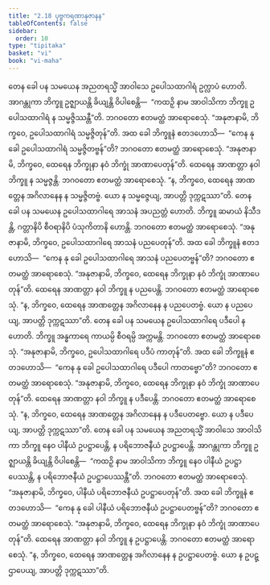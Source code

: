 ```yaml
---
title: "2.18 ပုဗ္ဗကရဏာနုဇာနန"
tableOfContents: false
sidebar:
  order: 10
type: "tipitaka"
basket: "vi"
book: "vi-maha"
---
```



<DynamicBreadcrumb />

<Division number="159" book="vi-maha">

<Paragraph number="661" book="vi-maha">
တေန ခေါ ပန သမယေန အညတရသ္မိံ အာဝါသေ ဥပေါသထာဂါရံ ဥက္လာပံ ဟောတိ. အာဂန္တုကာ ဘိက္ခူ ဥဇ္ဈာယန္တိ ခိယျန္တိ ဝိပါစေန္တိ—  “ကထဉှိ နာမ အာဝါသိကာ ဘိက္ခူ ဥပေါသထာဂါရံ န သမ္မဇ္ဇိဿန္တီ”တိ. ဘဂဝတော ဧတမတ္ထံ အာရောစေသုံ. “အနုဇာနာမိ, ဘိက္ခဝေ, ဥပေါသထာဂါရံ သမ္မဇ္ဇိတုန်”တိ.
</Paragraph>

<Paragraph number="662" book="vi-maha">
အထ ခေါ ဘိက္ခူနံ ဧတဒဟောသိ—  “ကေန နု ခေါ ဥပေါသထာဂါရံ သမ္မဇ္ဇိတဗ္ဗန်”တိ? ဘဂဝတော ဧတမတ္ထံ အာရောစေသုံ. “အနုဇာနာမိ, ဘိက္ခဝေ, ထေရေန ဘိက္ခုနာ နဝံ ဘိက္ခုံ အာဏာပေတုန်”တိ.
</Paragraph>

<Paragraph number="663" book="vi-maha">
ထေရေန အာဏတ္တာ နဝါ ဘိက္ခူ န သမ္မဇ္ဇန္တိ. ဘဂဝတော ဧတမတ္ထံ အာရောစေသုံ. “န, ဘိက္ခဝေ, ထေရေန အာဏတ္တေန အဂိလာနေန န သမ္မဇ္ဇိတဗ္ဗံ. ယော န သမ္မဇ္ဇေယျ, အာပတ္တိ ဒုက္ကဋဿာ”တိ.
</Paragraph>

</Division>
<Division number="160" book="vi-maha">

<Paragraph number="664" book="vi-maha">
တေန ခေါ ပန သမယေန ဥပေါသထာဂါရေ အာသနံ အပညတ္တံ ဟောတိ. ဘိက္ခူ ဆမာယံ နိသီဒန္တိ, ဂတ္တာနိပိ စီဝရာနိပိ ပံသုကိတာနိ ဟောန္တိ. ဘဂဝတော ဧတမတ္ထံ အာရောစေသုံ. “အနုဇာနာမိ, ဘိက္ခဝေ, ဥပေါသထာဂါရေ အာသနံ ပညပေတုန်”တိ.
</Paragraph>

<Paragraph number="665" book="vi-maha">
အထ ခေါ ဘိက္ခူနံ ဧတဒဟောသိ—  “ကေန နု ခေါ ဥပေါသထာဂါရေ အာသနံ ပညပေတဗ္ဗန်”တိ? ဘဂဝတော ဧတမတ္ထံ အာရောစေသုံ. “အနုဇာနာမိ, ဘိက္ခဝေ, ထေရေန ဘိက္ခုနာ နဝံ ဘိက္ခုံ အာဏာပေတုန်”တိ.
</Paragraph>

<Paragraph number="666" book="vi-maha">
ထေရေန အာဏတ္တာ နဝါ ဘိက္ခူ န ပညပေန္တိ. ဘဂဝတော ဧတမတ္ထံ အာရောစေသုံ. “န, ဘိက္ခဝေ, ထေရေန အာဏတ္တေန အဂိလာနေန န ပညပေတဗ္ဗံ. ယော န ပညပေယျ, အာပတ္တိ ဒုက္ကဋဿာ”တိ.
</Paragraph>

</Division>
<Division number="161" book="vi-maha">

<Paragraph number="667" book="vi-maha">
တေန ခေါ ပန သမယေန ဥပေါသထာဂါရေ ပဒီပေါ န ဟောတိ. ဘိက္ခူ အန္ဓကာရေ ကာယမ္ပိ စီဝရမ္ပိ အက္ကမန္တိ. ဘဂဝတော ဧတမတ္ထံ အာရောစေသုံ. “အနုဇာနာမိ, ဘိက္ခဝေ, ဥပေါသထာဂါရေ ပဒီပံ ကာတုန်”တိ.
</Paragraph>

<Paragraph number="668" book="vi-maha">
အထ ခေါ ဘိက္ခူနံ ဧတဒဟောသိ—  “ကေန နု ခေါ ဥပေါသထာဂါရေ ပဒီပေါ ကာတဗ္ဗော”တိ? ဘဂဝတော ဧတမတ္ထံ အာရောစေသုံ. “အနုဇာနာမိ, ဘိက္ခဝေ, ထေရေန ဘိက္ခုနာ နဝံ ဘိက္ခုံ အာဏာပေတုန်”တိ.
</Paragraph>

<Paragraph number="669" book="vi-maha">
ထေရေန အာဏတ္တာ နဝါ ဘိက္ခူ န ပဒီပေန္တိ. ဘဂဝတော ဧတမတ္ထံ အာရောစေသုံ. “န, ဘိက္ခဝေ, ထေရေန အာဏတ္တေန အဂိလာနေန န ပဒီပေတဗ္ဗော. ယော န ပဒီပေယျ, အာပတ္တိ ဒုက္ကဋဿာ”တိ.
</Paragraph>

</Division>
<Division number="162" book="vi-maha">

<Paragraph number="670" book="vi-maha">
တေန ခေါ ပန သမယေန အညတရသ္မိံ အာဝါသေ အာဝါသိကာ ဘိက္ခူ နေဝ ပါနီယံ ဥပဋ္ဌာပေန္တိ, န ပရိဘောဇနီယံ ဥပဋ္ဌာပေန္တိ. အာဂန္တုကာ ဘိက္ခူ ဥဇ္ဈာယန္တိ ခိယျန္တိ ဝိပါစေန္တိ—  “ကထဉှိ နာမ အာဝါသိကာ ဘိက္ခူ နေဝ ပါနီယံ ဥပဋ္ဌာပေဿန္တိ, န ပရိဘောဇနီယံ ဥပဋ္ဌာပေဿန္တီ”တိ. ဘဂဝတော ဧတမတ္ထံ အာရောစေသုံ. “အနုဇာနာမိ, ဘိက္ခဝေ, ပါနီယံ ပရိဘောဇနီယံ ဥပဋ္ဌာပေတုန်”တိ.
</Paragraph>

<Paragraph number="671" book="vi-maha">
အထ ခေါ ဘိက္ခူနံ ဧတဒဟောသိ—  “ကေန နု ခေါ ပါနီယံ ပရိဘောဇနီယံ ဥပဋ္ဌာပေတဗ္ဗန်”တိ? ဘဂဝတော ဧတမတ္ထံ အာရောစေသုံ. “အနုဇာနာမိ, ဘိက္ခဝေ, ထေရေန ဘိက္ခုနာ နဝံ ဘိက္ခုံ အာဏာပေတုန်”တိ.
</Paragraph>

<Paragraph number="672" book="vi-maha">
ထေရေန အာဏတ္တာ နဝါ ဘိက္ခူ န ဥပဋ္ဌာပေန္တိ. ဘဂဝတော ဧတမတ္ထံ အာရောစေသုံ. “န, ဘိက္ခဝေ, ထေရေန အာဏတ္တေန အဂိလာနေန န ဥပဋ္ဌာပေတဗ္ဗံ. ယော န ဥပဋ္ဌာပေယျ, အာပတ္တိ ဒုက္ကဋဿာ”တိ.
</Paragraph>
</Division>